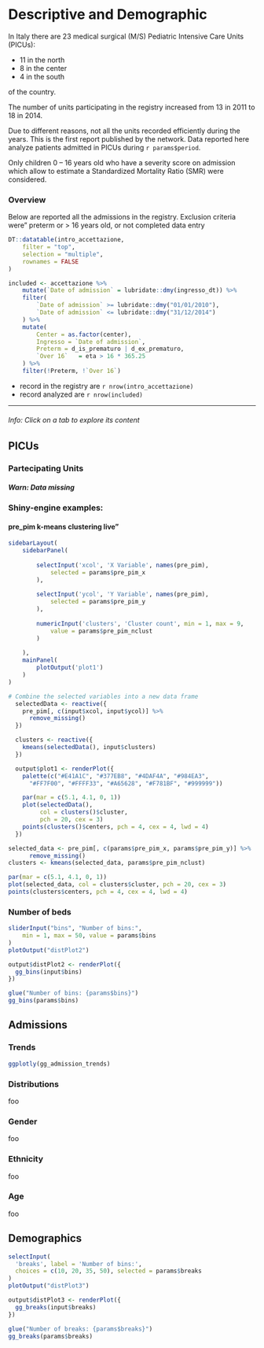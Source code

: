 # Descriptive and Demographic {#descriptives .tabset .tabset-fade .tabset-pills}


In Italy there are 23 medical surgical (M/S) Pediatric Intensive Care Units (PICUs):

- 11 in the north
- 8 in the center
- 4 in the south

of the country.

The number of units participating in the registry increased from 13 in
2011 to 18 in 2014.

Due to different reasons, not all the units recorded efficiently during
the years. This is the first report published by the network. Data
reported here analyze patients admitted in PICUs during
`r params$period`.

Only children 0 -- 16 years old who have a severity score on admission
which allow to estimate a Standardized Mortality Ratio (SMR) were
considered.

### Overview

Below are reported all the admissions in the registry. Exclusion
criteria were" preterm or > 16 years old, or not completed data entry
```r
DT::datatable(intro_accettazione,
    filter = "top",
    selection = "multiple",
    rownames = FALSE
)

included <- accettazione %>% 
    mutate(`Date of admission` = lubridate::dmy(ingresso_dt)) %>% 
    filter(
        `Date of admission` >= lubridate::dmy("01/01/2010"),
        `Date of admission` <= lubridate::dmy("31/12/2014")
    ) %>% 
    mutate(
        Center = as.factor(center),
        Ingresso = `Date of admission`,
        Preterm = d_is_prematuro | d_ex_prematuro,
        `Over 16`   = eta > 16 * 365.25
    ) %>% 
    filter(!Preterm, !`Over 16`)
```


- record in the registry are `r nrow(intro_accettazione)`
- record analyzed are `r nrow(included)`



---

###### Info: Click on a tab to explore its content {- .alert .alert-info}

## PICUs {.tabset .tabset-dropdown}


### Partecipating Units

##### Warn: Data missing {- .alert .alert-warning}


### Shiny-engine examples:

#### pre_pim k-means clustering live"

```r
sidebarLayout(
    sidebarPanel(
    
        selectInput('xcol', 'X Variable', names(pre_pim),
            selected = params$pre_pim_x
        ),
    
        selectInput('ycol', 'Y Variable', names(pre_pim),
            selected = params$pre_pim_y
        ),
    
        numericInput('clusters', 'Cluster count', min = 1, max = 9,
            value = params$pre_pim_nclust
        )
    
    ),
    mainPanel(
        plotOutput('plot1')
    )
)
```

```r
# Combine the selected variables into a new data frame
  selectedData <- reactive({
    pre_pim[, c(input$xcol, input$ycol)] %>% 
      remove_missing()
  })

  clusters <- reactive({
    kmeans(selectedData(), input$clusters)
  })

  output$plot1 <- renderPlot({
    palette(c("#E41A1C", "#377EB8", "#4DAF4A", "#984EA3",
      "#FF7F00", "#FFFF33", "#A65628", "#F781BF", "#999999"))

    par(mar = c(5.1, 4.1, 0, 1))
    plot(selectedData(),
         col = clusters()$cluster,
         pch = 20, cex = 3)
    points(clusters()$centers, pch = 4, cex = 4, lwd = 4)
  })
```

```r
selected_data <- pre_pim[, c(params$pre_pim_x, params$pre_pim_y)] %>% 
      remove_missing()
clusters <- kmeans(selected_data, params$pre_pim_nclust)

par(mar = c(5.1, 4.1, 0, 1))
plot(selected_data, col = clusters$cluster, pch = 20, cex = 3)
points(clusters$centers, pch = 4, cex = 4, lwd = 4)
```


### Number of beds
```r
sliderInput("bins", "Number of bins:",
    min = 1, max = 50, value = params$bins
)
plotOutput("distPlot2")
```


```r
output$distPlot2 <- renderPlot({
  gg_bins(input$bins)
})

```

```r
glue("Number of bins: {params$bins}")
gg_bins(params$bins)
```


## Admissions {.tabset .tabset-dropdown}

### Trends
```r
ggplotly(gg_admission_trends)
```


### Distributions

foo

### Gender

foo

### Ethnicity

foo

### Age

foo

## Demographics {.tabset .tabset-dropdown}
```r
selectInput(
  'breaks', label = 'Number of bins:',
  choices = c(10, 20, 35, 50), selected = params$breaks
)
plotOutput("distPlot3")
```


```r
output$distPlot3 <- renderPlot({
  gg_breaks(input$breaks)
})
```

```r
glue("Number of breaks: {params$breaks}")
gg_breaks(params$breaks)
```
